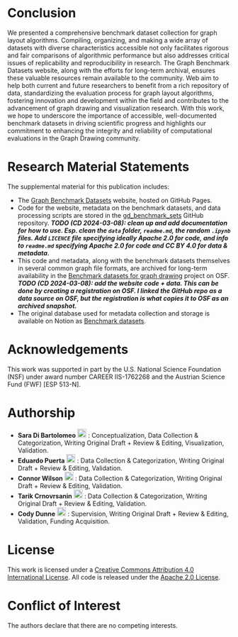 # Conclusion {#sec-conclusion}

We presented a comprehensive benchmark dataset collection for graph layout algorithms. Compiling, organizing, and making a wide array of datasets with diverse characteristics accessible not only facilitates rigorous and fair comparisons of algorithmic performance but also addresses critical issues of replicability and reproducibility in research. The Graph Benchmark Datasets website, along with the efforts for long-term archival, ensures these valuable resources remain available to the community. Web aim to help both current and future researchers to benefit from a rich repository of data, standardizing the evaluation process for graph layout algorithms, fostering innovation and development within the field and contributes to the advancement of graph drawing and visualization research. With this work, we hope to underscore the importance of accessible, well-documented benchmark datasets in driving scientific progress and highlights our commitment to enhancing the integrity and reliability of computational evaluations in the Graph Drawing community.

# Research Material Statements {#sec-research-statements}

The supplemental material for this publication includes:

* The [Graph Benchmark Datasets](https://visdunneright.github.io/gd_benchmark_sets/) website, hosted on GitHub Pages.
* Code for the website, metadata on the benchmark datasets, and data processing scripts are stored in the [gd_benchmark_sets](https://github.com/visdunneright/gd_benchmark_sets/) GitHub repository. **_TODO (CD 2024-03-08): clean up and add documentation for how to use. Esp. clean the `data` folder, `readme.md`, the random `.ipynb` files. Add `LICENCE` file specifying ideally Apache 2.0 for code, and info to `readme.md` specifying Apache 2.0 for code and CC BY 4.0 for data & metadata._**
* This code and metadata, along with the benchmark datasets themselves in several common graph file formats, are archived for long-term availability in the [Benchmark datasets for graph drawing](https://osf.io/j7ucv/) project on OSF. **_TODO  (CD 2024-03-08): add the website code + data. This can be done by creating a registration on OSF. I linked the GitHub repo as a data source on OSF, but the registration is what copies it to OSF as an archived snapshot._**
* The original database used for metadata collection and storage is available on Notion as [Benchmark datasets](https://picorana.notion.site/64e0439269f9497799025562a4087ce1?v=271e88e50ca24ee0bfd1c99ffa25daf5&pvs=74).

# Acknowledgements

This work was supported in part by the U.S. National Science Foundation (NSF) under award number CAREER IIS-1762268 and the Austrian Science Fund (FWF) [ESP 513-N].

# Authorship {#sec-authorship}

* **Sara Di Bartolomeo** <a href="https://orcid.org/0000-0001-9517-3526"><img src="images/ORCID_iD.svg.png" alt="orcid_16x16@2.gif" width="20"/></a> : Conceptualization, Data Collection & Categorization, Writing Original Draft + Review & Editing, Visualization, Validation.
* **Eduardo Puerta** <a href="https://orcid.org/0000-0003-4664-4365"><img src="images/ORCID_iD.svg.png" alt="orcid_16x16@2.gif" width="20"/></a> : Data Collection & Categorization, Writing Original Draft + Review & Editing, Validation.
* **Connor Wilson** <a href="https://orcid.org/0000-0002-6936-4078"><img src="images/ORCID_iD.svg.png" alt="orcid_16x16@2.gif" width="20"/></a> : Data Collection & Categorization, Writing Original Draft + Review & Editing, Validation.
* **Tarik Crnovrsanin** <a href="https://orcid.org/0000-0002-4397-5532"><img src="images/ORCID_iD.svg.png" alt="orcid_16x16@2.gif" width="20"/></a> : Data Collection & Categorization, Writing Original Draft + Review & Editing, Validation.
* **Cody Dunne** <a href="https://orcid.org/0000-0002-1609-9776"><img src="images/ORCID_iD.svg.png" alt="orcid_16x16@2.gif" width="20"/></a> : Supervision, Writing Original Draft + Review & Editing, Validation, Funding Acquisition.

# License 

This work is licensed under a [Creative Commons Attribution 4.0 International License](https://creativecommons.org/licenses/by/4.0/). All code is released under the [Apache 2.0 License](https://opensource.org/license/apache-2-0).

# Conflict of Interest

The authors declare that there are no competing interests.